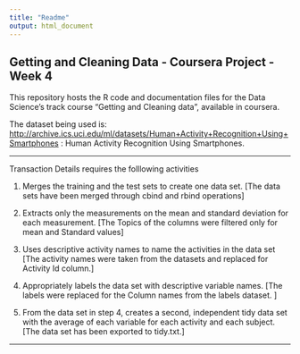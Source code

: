 ```yaml
---
title: "Readme"
output: html_document
---
```


## Getting and Cleaning Data - Coursera Project -Week 4 

This repository hosts the R code and documentation files for the Data Science's track course "Getting and Cleaning data", available in coursera.

The dataset being used is: <http://archive.ics.uci.edu/ml/datasets/Human+Activity+Recognition+Using+Smartphones> : Human Activity Recognition Using Smartphones.

___
Transaction Details requires the folllowing activities 

1. Merges the training and the test sets to create one data set.
[The data sets have been merged through cbind and rbind operations]
2. Extracts only the measurements on the mean and standard deviation for each measurement.
[The Topics of the columns were filtered only for mean and Standard values]
3. Uses descriptive activity names to name the activities in the data set 
[The activity names were taken from the datasets and replaced for Activity Id column.]
4. Appropriately labels the data set with descriptive variable names.
[The labels were replaced for the Column names from the labels dataset. ]

5. From the data set in step 4, creates a second, independent tidy data set with the average of each variable for each activity and each subject.
[The data set has been exported to tidy.txt.]

___